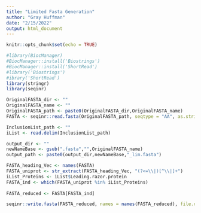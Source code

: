 ```yaml
---
title: "Limited Fasta Generation"
author: "Gray Huffman"
date: "2/15/2022"
output: html_document
---
```


```r
knitr::opts_chunk$set(echo = TRUE)
```

```r
#library(BiocManager)
#BiocManager::install('Biostrings')
#BiocManager::install('ShortRead')
#library('Biostrings') 
#ibrary('ShortRead')
library(stringr)
library(seqinr)

OriginalFASTA_dir <- ""
OriginalFASTA_name <- ""
OriginalFASTA_path <- paste0(OriginalFASTA_dir,OriginalFASTA_name)
FASTA <- seqinr::read.fasta(OriginalFASTA_path, seqtype = "AA", as.string = TRUE)

InclusionList_path <- ""
iList <- read.delim(InclusionList_path)

output_dir <- ""
newNameBase <- gsub(".fasta","",OriginalFASTA_name)
output_path <- paste0(output_dir,newNameBase,"_lim.fasta")
```

```r

FASTA_heading_Vec <- names(FASTA)
FASTA_uniprot <- str_extract(FASTA_heading_Vec, "(?<=\\|)[^\\|]+")
iList_Proteins <- iList$Leading.razor.protein
FASTA_ind <- which(FASTA_uniprot %in% iList_Proteins)
  
FASTA_reduced <- FASTA[FASTA_ind]

seqinr::write.fasta(FASTA_reduced, names = names(FASTA_reduced), file.out = output_path)

```

